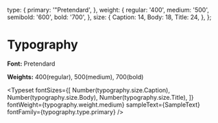 
<Meta title="Typography" />

  type: {
    primary: '"Pretendard',
  },
  weight: {
    regular: '400',
    medium: '500',
    semibold: '600',
    bold: '700',
  },
  size: {
    Caption: 14,
    Body: 18,
    Title: 24,
  },
};


# Typography

**Font:** Pretendard

**Weights:** 400(regular), 500(medium), 700(bold)

<Typeset
  fontSizes={[
    Number(typography.size.Caption),
    Number(typography.size.Body),
    Number(typography.size.Title),
  ]}
  fontWeight={typography.weight.medium}
  sampleText={SampleText}
  fontFamily={typography.type.primary}
/>
